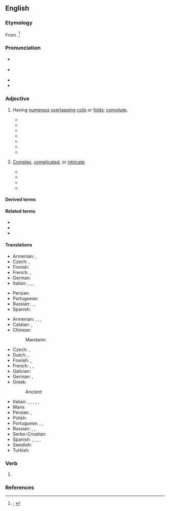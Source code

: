 ==English==
{{was wotd|2020|February|9}}

===Etymology===
From {{suffix|en|convolute|d}}.<ref>{{R:OED Online|pos=adj|id=40878|date=1893|nodot=yes}}; {{R:Lexico|pos=adj}}</ref>

===Pronunciation===
* {{a|RP}} {{IPA|en|/ˌkɒnvəˈl(j)uːtɪd/|/ˈkɒnvəl(j)uːtɪd/|/-vəʊ-/}}
* {{a|GA}} {{IPA|en|/ˌkɑnvəˈlutəd/|/ˈkɑnvəˌlutəd/|[-ɾəd]}}
* {{audio|en|En-us-convoluted.ogg|Audio (GA)}}
* {{hyphenation|en|con|vo|lut|ed}}

===Adjective===
{{en-adj}}

# {{lb|en|chiefly|anatomy|zoology}} Having [[numerous]] [[overlapping#Adjective|overlapping]] [[coil#Noun|coils]] or [[fold#Noun|folds]]; [[convolute]].
#: {{synonyms|en|meandrine|q1=biology, geology|obvolute|torquated|tortuous}}
#: {{antonyms|en|unconvoluted}}
#* {{quote-journal|en|author=Edward Tyson|authorlink=Edward Tyson|title=Lumbricus Latus, or a Discourse Read before the {{w|Royal Society}} of the Joynted Worm,{{nb...|wherein a Great Many Mistakes of Former Writers Concerning It, are Remarked; Its Natural History, from More Exact Observations is Attempted; and the Whole Urged, as a Difficulty against the Doctrine of Univocal Generation: by Edward Tyson M.D. Col. Med. Lond. nec non Reg. Societ. Soc.}}|journal=[[w:Philosophical Transactions of the Royal Society|Philosophical Transactions. Giving Some Accompt of the Present Undertakings, Studies and Labours of the Ingenious in Many Considerable Parts of the World]]|location=Oxford|publisher=Printed at the Theater, and are to be sold by [[w:Moses Pitt|Moses Pit]]{{nb...|at the Angel}}, and Samuel Smith{{nb...|at the Princes Arms in St. Pauls Church-yard London.}}|date={{J2G|10 April 1683}}|volume=XIII|issue=146|page=130|pageurl=https://books.google.com/books?id=wcJeAAAAcAAJ&pg=PA130|oclc=630046584|passage=[B]y the means of theſe ''hooks'', and Spikes it [a [[tapeworm]] in the intestines] might faſten it ſelf, and ſo prevent it's too eaſy ''ejection'' out of the body. For it being ſo very ''long'', and large too, and it's body in many places winding, and '''''convoluted''''', the deſcent of the ''fæces'' upon all occaſions would be apt to carry it out with them; had it not this hold, [...]}}
#* {{quote-book|en|author=John Hill|authorlink=John Hill (botanist)|entry=ANGUILLA, the Eel|entryurl=https://books.google.com/books?id=lzigAAAAMAAJ&pg=PP35|title=Urania: Or, A Compleat View of the Heavens; Containing the Antient and Modern Astronomy, in the Form of a Dictionary:{{nb...|Illustrated with a Great Number of Figures, Comprising All the Constellations, with the Stars Laid down According to Their Exact Situations and Magnitudes, from Repeated and Accurate Observations. In which, beside Explanations of All the Terms Used in that Science, by the Early as well as Late Authors, and in the Arabian, as well as the Egyptian and Grecian Astronomy, the Science is Traced from Its Origin to the Present Period, and, the Improvements Made, from Time to Time, are Laid down in a Plain and Familiar Manner. The Sun, Stars, Planets, and Comets are Described; and Their Theory Explained According to the Received Opinions of the Present Time; the Several Systems of the Universe are Delivered; and the Constellations are Described at Large, with the Number, Magnitude, and Situation of the Stars that Compose Them; Their Origin Explained According to the Egyptian Hieroglyphics, and the Grecian Fable; and a Very Particular Enquiry is Made into the History of Those Mentioned in the Sacred Writings, and in the Old Poets and Historians. A Work Intended for General Use, Intelligible to All Capacities, and Calculated for Entertainment as well as Instruction.}}|location=London|publisher=Printed for T. Gardner,{{nb...|at Cowley’s Head, in the Strand; and sold by all the booksellers in Great Britain and Ireland.}}|year=1754|oclc=836725522|passage=The figure [of the constellation Anguilla] is that of the common eel in that '''convoluted''' ſtate in which it is uſually ſeen when in motion.}}
#* {{quote-book|en|author=William P[aul] C[rillon] Barton|authorlink=William P. C. Barton|chapter=Listera convallarioides|title=A Flora of North America.{{nb...|Illustrated by Coloured Figures. Drawn from Nature.}}|location=Philadelphia, Pa.|publisher=[[w:Henry Charles Carey|H[enry] C[harles] Carey]] & [[w:Isaac Lea|I[saac] Lea]]{{nb...|—Chestnut Street.}}|year=1822|volume=II|page=8|pageurl=https://books.google.com/books?id=pQJBAQAAMAAJ&pg=PA4|oclc=10463433|passage=Petals five, generally reflected, the three exterior ovate, hollowed; the two interior longer and '''convoluted'''.}}
#* {{quote-book|en|author=George Brettingham Sowerby|authorlink=George Brettingham Sowerby I|chapter=Ammonites|chapterurl=https://books.google.com/books?id=XUZMAAAAcAAJ&pg=PP17|title=Number XXXIV. [...] of the Genera of Recent and Fossil Shells, for the Use of Students in Conchology and Geology|location=London|publisher=G. B. Sowerby,{{nb...|156, Regent Street.}}|date=31 March 1831|oclc=1125415761|passage=Among the various fossil shells which abound in the secondary beds, and which are not known in a recent state, one of the most remarkable and numerous is the Genus ''Ammonites'', commonly called ''Cornu Ammonis'' from its resemblance to the '''convoluted''' horn generally represented on the head of Jupiter Ammon in mythological history. [...] This Genus, which consists of discoid, '''convoluted''', chambered shells with contiguous volutions, the margins of whose septa are lobated and sinuous, and whose siphunculus is dorsal, is very nearly related to Nautilus, [...]}}
#* {{RQ:Conrad Nostromo|chapter=VII|page=347|passage=The great mass of cloud filling the head of the gulf had long red smears amongst its '''convoluted''' folds of grey and black, as of a floating mantle stained with blood.}}
#* {{quote-book|en|author=Roger Penrose|authorlink=Roger Penrose|chapter=Real Brains and Model Brains|title=[[w:The Emperor's New Mind|The Emperor’s New Mind: Concerning Computers, Minds and The Laws of Physics]]|location=Oxford, Oxfordshire|publisher={{w|Oxford University Press}}|year=1989|isbn=978-0-19-851973-7|location2=Oxford, Oxfordshire|publisher2=Oxford University Press|year2=1999|page2=483|pageurl2=https://books.google.com/books?id=iW8hyHwixtIC&pg=PA483|isbn2=978-0-19-286198-6|passage=Closer examination, however, begins to reveal the brain as having a much more intricate structure and sophisticated organization [...]. The large '''convoluted''' (and most porridge-like) portion on top is referred to as the ''cerebrum''.}}
#* {{quote-book|en|chapter=Make Me a Molecule|editor=Nina Hall|title=The Age of the Molecule|location=London|publisher={{w|Royal Society of Chemistry}}|year=1999|page=14|pageurl=https://books.google.com/books?id=JQ7LymJHpNAC&pg=PT1|isbn=978-0-85404-945-5|passage=Everyone is familiar with the Hollywood cliche of the 'mad scientist' crouching over '''convoluted''' glassware in which fuming green liquids bubble away.}}
# {{lb|en|figuratively}} [[complex#Adjective|Complex]], [[complicated#Adjective|complicated]], or [[intricate]].
#: {{synonyms|en|Thesaurus:complex}}
#: {{antonyms|en|unconvoluted}}
#: {{ux|en|He gave a '''convoluted''' explanation that amounted to little more than a weak excuse for his absence.}}
#* {{quote-book|en|author=R[obert] Walsh|authorlink=Robert Walsh (Irish writer)|chapter=IV|title=A Residence at Constantinople, during a Period Including the Commencement, Progress, and Termination of the Greek and Turkish Revolutions: [...] Two Volumes|location=London|publisher=Frederick Westley and A. H. Davis,{{nb...|Stationers’-Hall Court.}}|year=1836|volume=II|pages=90–91|pageurl=https://books.google.com/books?id=8GNCAAAAcAAJ&pg=PA90|oclc=224367715|passage=There is a '''convoluted''' cypher which designates the name and titles of the Sultan, contained in a single complicated figure, which is seen on the coins of the empire, and on all public edifices.}}
#* {{quote-book|en|author=Robert Walsh|authorlink=Robert Walsh (Irish writer)|chapter=Guzel-Hissar, and the Plain of the Meander. Asia Minor.|title=Constantinople and the Scenery of the Seven Churches of Asia Minor Illustrated.{{nb...|In a Series of Drawings from Nature by Thomas Allom. With Descriptions of the Plates.}}|location=London; Liverpool|publisher=Peter Jackson, late Fisher, Son, & Co.{{nb...|The Caxton Press, Angel Street, St. Martins-le-Grand, London; 11, Post-Office Place, Liverpool; & 93, Piccadilly, Manchester.}}|year=[1839?]|volume=II|pages=26–27|pageurl=https://books.google.com/books?id=dh5fAAAAcAAJ&pg=PA24-IA11|oclc=557782031|passage=The river Meander [now the {{w|Büyük Menderes River}}] is perhaps the most celebrated of all antiquity, and has been made a generic term, in most languages, to designate a winding stream; [...] It afforded [[w:Daedalus|Dædalus]] the model for his labyrinth, and travellers have discovered in many parts the various accurate outlines of some of the most '''convoluted''' letters of the Greek alphabet.}}
#* {{quote-book|en|author=Keith Soothill|authorlink=Keith Soothill|chapter=Foreword|mainauthor=Herschel Prins|title=Will They Do it Again?: Risk Assessment and Management in Criminal Justice and Psychiatry|location=London; New York, N.Y.|publisher={{w|Routledge}}|year=1999|page=xi|pageurl=https://books.google.com/books?id=OuTEZSrr7nkC&pg=PR11|isbn=978-0-415-16017-9|passage=[H]e [Herschel Prins] has a very special talent for making '''convoluted''' and tortured topics clear. Clarity rarely enhances one's academic reputation, for there is little left to argue about. Clarity, however, appeals to readers, for they can begin to understand a subject which the experts have begun to claim.}}
#* {{quote-web|en|author=A. A. Dowd|title=''[[w:Mission: Impossible – Fallout|Fallout]]'' may be the Most Breathlessly Intense ''Mission: Impossible'' Adventure Yet|url=https://film.avclub.com/fallout-may-be-the-most-breathlessly-intense-mission-i-1827872096|archiveurl=https://web.archive.org/web/20180731040150/https://film.avclub.com/fallout-may-be-the-most-breathlessly-intense-mission-i-1827872096|archivedate=31 July 2018|work={{w|The A.V. Club}}|date=25 July 2018|passage=The plots of ''[[w:Mission: Impossible (film series)|Mission: Impossible]]'' movies tend to be '''convoluted''' but negligible, really only there to provide connective tissue between jaw-dropping set pieces.}}

====Derived terms====
{{col3|en|convolutedly|convolutedness|distal convoluted tubule|proximal convoluted tubule|unconvoluted}}

====Related terms====
* {{l|en|convolve}}
* {{l|en|convolute}}
* {{l|en|convolution}}

====Translations====
{{trans-top|having numerous overlapping coils or folds}}
* Armenian: {{t+|hy|ոլորապտույտ}}, {{t|hy|ոլոր-մոլոր}}
* Czech: {{t|cs|propletený}}, {{t|cs|zamotaný}}
* Finnish: {{t|fi|kierteinen}}
* French: {{t+|fr|convoluté}}, {{t+|fr|circonvolutif}} {{qualifier|biology}}
* German: {{t+|de|gewunden}}
* Italian: {{t+|it|convoluto}}, {{t+|it|accartocciato}}, {{t+|it|appallottolato}}, {{t+|it|spiegazzato}}
{{trans-mid}}
* Persian: {{t+|fa|پیچاپیچ|tr=pičâpič|sc=fa-Arab}}
* Portuguese: {{t+|pt|convoluto}}
* Russian: {{t+|ru|изви́листый}}, {{t+|ru|кручёный}}, {{t+|ru|вито́й}}
* Spanish: {{t|es|convoluto}}
{{trans-bottom}}

{{trans-top|complex}}
* Armenian: {{t+|hy|մանվածապատ}}, {{t+|hy|ոլորապտույտ}}, {{t|hy|ոլոր-մոլոր}}, {{t+|hy|խրթին}}
* Catalan: {{t+|ca|complicat}}, {{t|ca|enrevessat}}
* Chinese:
*: Mandarin: {{t+|cmn|曲折|tr=qūzhé}}
* Czech: {{t+|cs|komplikovaný}}, {{t+|cs|složitý}}
* Dutch: {{t+|nl|gecompliceerd}}, {{t|nl|[[nodeloos]] [[ingewikkeld]]}}
* Finnish: {{t+|fi|monimutkainen}}, {{t+|fi|mutkikas}}
* French: {{t+|fr|alambiqué}}, {{t+|fr|compliqué}}, {{t+|fr|tortueux}}
* Galician: {{t|gl|complicado|m}}
* German: {{t+|de|verschlungen}}, {{t+|de|verwickelt}}
* Greek:
*: Ancient: {{t|grc|πολύπλοκος}}
{{trans-mid}}
* Italian: {{t+|it|complicato}}, {{t+|it|contorto}}, {{t+|it|intricato}}, {{t|it|involuto}}, {{t|it|labirintico}}, {{t+|it|tortuoso}}
* Manx: {{t|gv|lhoobagh}}
* Persian: {{t+|fa|پیچیده|tr=pičide|sc=fa-Arab}}, {{t|fa|در هم پیچیده|tr=dar ham pičide|sc=fa-Arab}}
* Polish: {{t+|pl|zawiły|m}}
* Portuguese: {{t+|pt|complicado}}, {{t|pt|enrolado}}, {{t|pt|labiríntico}}
* Russian: {{t+|ru|изощрённый}}, {{t+|ru|сло́жный}}, {{t+|ru|запу́танный}}
* Serbo-Croatian: {{t|sh|замршен|m|tr=zamršen}}
* Spanish: {{t|es|convoluto}}, {{t+|es|alambicado}}, {{t+|es|complicado}}, {{t+|es|enredado|m}}, {{t+|es|enrevesado}}
* Swedish: {{t+|sv|komplicerad}}
* Turkish: {{t|tr|anlaşılması güç}}
{{trans-bottom}}

===Verb===
{{head|en|verb form}}

# {{en-past of|convolute}}

===References===
<references />
